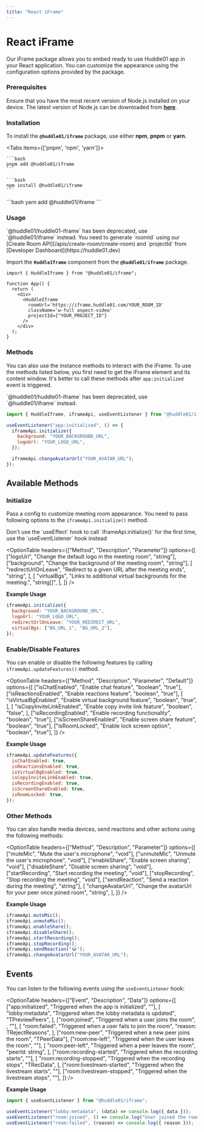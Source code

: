 ```yaml
---
title: "React iFrame"
---
```



# React iFrame

Our iFrame package allows you to embed ready to use Huddle01 app in your React application. You can customize the appearance using the configuration options provided by the package.

### **Prerequisites**

Ensure that you have the most recent version of Node.js installed on your device. The latest version of Node.js can be downloaded from **[here](https://nodejs.org/en/download/)**.

### **Installation**

To install the **`@huddle01/iframe`** package, use either **npm**, **pnpm** or **yarn**.

<Tabs items={['pnpm', 'npm', 'yarn']}>
  <Tab>

    ```bash
    pnpm add @huddle01/iframe
    ```

  </Tab>
  <Tab>
    
    ```bash
    npm install @huddle01/iframe
    ```

  </Tab>
  <Tab>
    ```bash
    yarn add @huddle01/iframe
    ```

  </Tab>
</Tabs>

### Usage

<Callout emoji='⚠️'>
  `@huddle01/huddle01-iframe` has been deprecated, use `@huddle01/iframe`
  instead.
</Callout>

<Callout>
  You need to generate `roomId` using our [Create Room
  API](/apis/create-room/create-room) and `projectId` from [Developer
  Dashboard](https://huddle01.dev)
</Callout>

Import the **`HuddleIframe`** component from the **`@huddle01/iframe`** package.

```tsx filename=app.tsx
import { HuddleIframe } from "@huddle01/iframe";

function App() {
  return (
    <div>
      <HuddleIframe
        roomUrl='https://iframe.huddle01.com/YOUR_ROOM_ID'
        className='w-full aspect-video'
        projectId={"YOUR_PROJECT_ID"}
      />
    </div>
  );
}
```

### **Methods**

You can also use the instance methods to interact with the iFrame.
To use the methods listed below, you first need to get the iFrame element and its content window. It's better to call these methods after `app:initialized` event is triggered.

<Callout emoji='⚠️'>
  `@huddle01/huddle01-iframe` has been deprecated, use `@huddle01/iframe`
  instead.
</Callout>

```jsx
import { HuddleIframe, iframeApi, useEventListener } from "@huddle01/iframe";

useEventListener("app:initialized", () => {
  iframeApi.initialize({
    background: "YOUR_BACKGROUND_URL",
    logoUrl: "YOUR_LOGO_URL",
  });

  iframeApi.changeAvatarUrl("YOUR_AVATAR_URL");
});
```

## **Available Methods**

### Initialize

Pass a config to customize meeting room appearance. You need to pass following options to the `iframeApi.initialize()` method.

<Callout>
  Don't use the `useEffect` hook to call `iframeApi.initialize()` for the first
  time, use the `useEventListener` hook instead
</Callout>

<OptionTable
  headers={["Method", "Description", "Parameter"]}
  options={[
    ["logoUrl", "Change the default logo in the meeting room", "string"],
    ["background", "Change the background of the meeting room", "string"],
    [
      "redirectUrlOnLeave",
      "Redirect to a given URL after the meeting ends",
      "string",
    ],
    [
      "virtualBgs",
      "Links to additional virtual backgrounds for the meeting.",
      "string[]",
    ],
  ]}
/>

**Example Usage**

```jsx
iframeApi.initialize({
  background: "YOUR_BACKGROUND_URL",
  logoUrl: "YOUR_LOGO_URL",
  redirectUrlOnLeave: "YOUR_REDIRECT_URL",
  virtualBgs: ["BG_URL_1", "BG_URL_2"],
});
```

### Enable/Disable Features

You can enable or disable the following features by calling `iframeApi.updateFeatures()` method.

<OptionTable
  headers={["Method", "Description", "Parameter", "Default"]}
  options={[
    ["isChatEnabled", "Enable chat feature", "boolean", "true"],
    ["isReactionsEnabled", "Enable reactions feature", "boolean", "true"],
    [
      "isVirtualBgEnabled",
      "Enable virtual background feature",
      "boolean",
      "true",
    ],
    [
      "isCopyInviteLinkEnabled",
      "Enable copy invite link feature",
      "boolean",
      "false",
    ],
    ["isRecordingEnabled", "Enable recording functionality", "boolean", "true"],
    ["isScreenShareEnabled", "Enable screen share feature", "boolean", "true"],
    ["isRoomLocked", "Enable lock screen option", "boolean", "true"],
  ]}
/>

**Example Usage**

```jsx
iframeApi.updateFeatures({
  isChatEnabled: true,
  isReactionsEnabled: true,
  isVirtualBgEnabled: true,
  isCopyInviteLinkEnabled: true,
  isRecordingEnabled: true,
  isScreenShareEnabled: true,
  isRoomLocked: true,
});
```

### **Other Methods**

You can also handle media devices, send reactions and other actions using the following methods:

<OptionTable
  headers={["Method", "Description", "Parameter"]}
  options={[
    ["muteMic", "Mute the user's microphone", "void"],
    ["unmuteMic", "Unmute the user's microphone", "void"],
    ["enableShare", "Enable screen sharing", "void"],
    ["disableShare", "Disable screen sharing", "void"],
    ["startRecording", "Start recording the meeting", "void"],
    ["stopRecording", "Stop recording the meeting", "void"],
    ["sendReaction", "Send a reaction during the meeting", "string"],
    [
      "changeAvatarUrl",
      "Change the avatarUrl for your peer once joined room",
      "string",
    ],
  ]}
/>

**Example Usage**

```jsx
iframeApi.muteMic();
iframeApi.unmuteMic();
iframeApi.enableShare();
iframeApi.disableShare();
iframeApi.startRecording();
iframeApi.stopRecording();
iframeApi.sendReaction("😂");
iframeApi.changeAvatarUrl("YOUR_AVATAR_URL");
```

## **Events**

You can listen to the following events using the `useEventListener` hook:

<OptionTable
  headers={["Event", "Description", "Data"]}
  options={[
    ["app:initialized", "Triggered when the app is initialized", ""],
    [
      "lobby:metadata",
      "Triggered when the lobby metadata is updated",
      "TPreviewPeers",
    ],
    ["room:joined", "Triggered when a user joins the room", , ""],
    [
      "room:failed",
      "Triggered when a user fails to join the room",
      "reason: TRejectReasons",
    ],
    ["room:new-peer", "Triggered when a new peer joins the room", "TPeerData"],
    ["room:me-left", "Triggered when the user leaves the room", ""],
    [
      "room:peer-left",
      "Triggered when a peer leaves the room",
      "peerId: string",
    ],
    ["room:recording-started", "Triggered when the recording starts", ""],
    [
      "room:recording-stopped",
      "Triggered when the recording stops",
      "TRecData",
    ],
    ["room:livestream-started", "Triggered when the livestream starts", ""],
    ["room:livestream-stopped", "Triggered when the livestream stops", ""],
  ]}
/>

**Example Usage**

```jsx
import { useEventListener } from "@huddle01/iframe";

useEventListener("lobby:metadata", (data) => console.log({ data }));
useEventListener("room:joined", () => console.log("User joined the room"));
useEventListener("room:failed", (reason) => console.log({ reason }));
```
